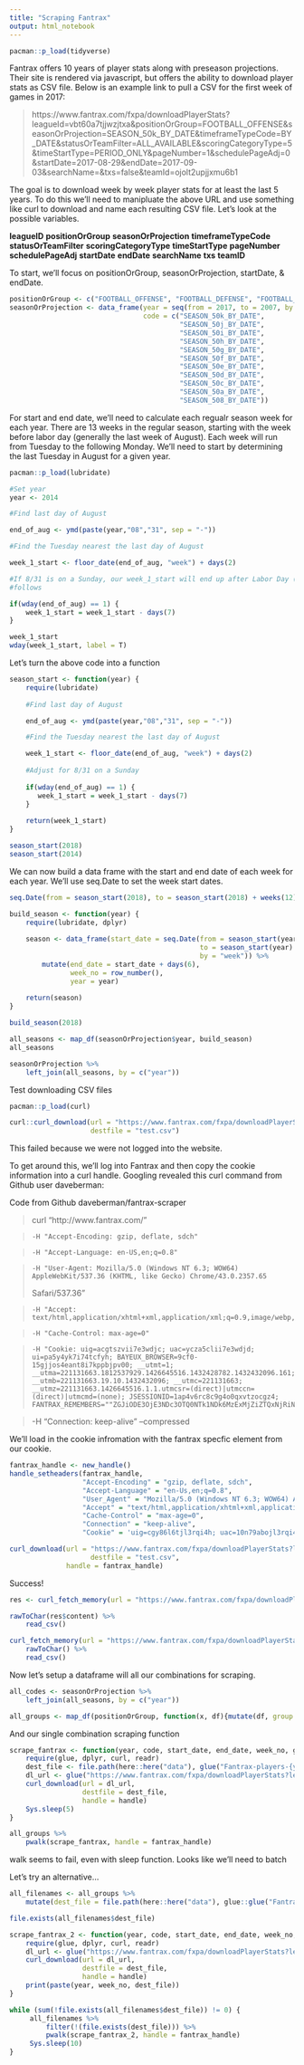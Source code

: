 ```yaml
---
title: "Scraping Fantrax"
output: html_notebook
---
```


```r
pacman::p_load(tidyverse)
```


Fantrax offers 10 years of player stats along with preseason projections.  Their site is rendered via javascript, but
offers the ability to download player stats as CSV file.  Below is an example link to pull a CSV for the first week of
games in 2017:

>   https://www.fantrax.com/fxpa/downloadPlayerStats?leagueId=vbt60a7tjjwzjtxa&positionOrGroup=FOOTBALL_OFFENSE&seasonOrProjection=SEASON_50k_BY_DATE&timeframeTypeCode=BY_DATE&statusOrTeamFilter=ALL_AVAILABLE&scoringCategoryType=5&timeStartType=PERIOD_ONLY&pageNumber=1&schedulePageAdj=0&startDate=2017-08-29&endDate=2017-09-03&searchName=&txs=false&teamId=ojolt2upjjxmu6b1

The goal is to download week by week player stats for at least the last 5 years. To do this we'll need to manipluate the
above URL and use something like curl to download and name each resulting CSV file.  Let's look at the possible variables.

**leagueID**
**positionOrGroup**
**seasonOrProjection**
**timeframeTypeCode**
**statusOrTeamFilter**
**scoringCategoryType**
**timeStartType**
**pageNumber**
**schedulePageAdj**
**startDate**
**endDate**
**searchName**
**txs**
**teamID**

To start, we'll focus on positionOrGroup, seasonOrProjection, startDate, & endDate.

```r
positionOrGroup <- c("FOOTBALL_OFFENSE", "FOOTBALL_DEFENSE", "FOOTBALL_TEAM_DEFENSE_SPECIAL_TEAMS")
seasonOrProjection <- data_frame(year = seq(from = 2017, to = 2007, by = -1),
                                 code = c("SEASON_50k_BY_DATE",
                                          "SEASON_50j_BY_DATE",
                                          "SEASON_50i_BY_DATE",
                                          "SEASON_50h_BY_DATE",
                                          "SEASON_50g_BY_DATE",
                                          "SEASON_50f_BY_DATE",
                                          "SEASON_50e_BY_DATE",
                                          "SEASON_50d_BY_DATE",
                                          "SEASON_50c_BY_DATE",
                                          "SEASON_50a_BY_DATE",
                                          "SEASON_508_BY_DATE"))
```

For start and end date, we'll need to calculate each regualr season week for each year.  There are 13 weeks in the 
regular season, starting with the week before labor day (generally the last week of August).
Each week will run from Tuesday to the following Monday.  We'll need to start by determining the last Tuesday in August 
for a given year.

```r
pacman::p_load(lubridate)

#Set year
year <- 2014

#Find last day of August

end_of_aug <- ymd(paste(year,"08","31", sep = "-"))

#Find the Tuesday nearest the last day of August

week_1_start <- floor_date(end_of_aug, "week") + days(2)

#If 8/31 is on a Sunday, our week_1_start will end up after Labor Day (the first Monday of September). We can adjust as
#follows

if(wday(end_of_aug) == 1) {
    week_1_start = week_1_start - days(7)
}

week_1_start
wday(week_1_start, label = T)
```

Let's turn the above code into a function

```r
season_start <- function(year) {
    require(lubridate)
    
    #Find last day of August

    end_of_aug <- ymd(paste(year,"08","31", sep = "-"))

    #Find the Tuesday nearest the last day of August

    week_1_start <- floor_date(end_of_aug, "week") + days(2)
    
    #Adjust for 8/31 on a Sunday
    
    if(wday(end_of_aug) == 1) {
       week_1_start = week_1_start - days(7)
    }
    
    return(week_1_start)
}

season_start(2018)
season_start(2014)
```

We can now build a data frame with the start and end date of each week for each year. We'll use seq.Date to set the week
start dates.

```r
seq.Date(from = season_start(2018), to = season_start(2018) + weeks(12), by = "week")
```

```r
build_season <- function(year) {
    require(lubridate, dplyr)
    
    season <- data_frame(start_date = seq.Date(from = season_start(year),
                                               to = season_start(year) + weeks(12),
                                               by = "week")) %>%
        mutate(end_date = start_date + days(6),
               week_no = row_number(),
               year = year)
    
    return(season)
}

build_season(2018)
```

```r
all_seasons <- map_df(seasonOrProjection$year, build_season)
all_seasons
```

```r
seasonOrProjection %>%
    left_join(all_seasons, by = c("year"))
```

Test downloading CSV files

```r
pacman::p_load(curl)
```


```r
curl::curl_download(url = "https://www.fantrax.com/fxpa/downloadPlayerStats?leagueId=vbt60a7tjjwzjtxa&positionOrGroup=FOOTBALL_OFFENSE&seasonOrProjection=SEASON_50k_BY_DATE&timeframeTypeCode=BY_DATE&statusOrTeamFilter=ALL_AVAILABLE&scoringCategoryType=5&timeStartType=PERIOD_ONLY&pageNumber=1&schedulePageAdj=0&startDate=2017-08-29&endDate=2017-09-03&searchName=&txs=false&teamId=ojolt2upjjxmu6b1",
                    destfile = "test.csv")
```

This failed because we were not logged into the website.

To get around this, we'll log into Fantrax and then copy the cookie information into a curl handle.  Googling revealed 
this curl command from Github user daveberman:

Code from Github daveberman/fantrax-scraper

>curl "http://www.fantrax.com/" 

>     -H "Accept-Encoding: gzip, deflate, sdch" 

>     -H "Accept-Language: en-US,en;q=0.8" 

>     -H "User-Agent: Mozilla/5.0 (Windows NT 6.3; WOW64) AppleWebKit/537.36 (KHTML, like Gecko) Chrome/43.0.2357.65 
Safari/537.36" 

>     -H "Accept: text/html,application/xhtml+xml,application/xml;q=0.9,image/webp,*/*;q=0.8" 

>     -H "Cache-Control: max-age=0" 

>     -H "Cookie: uig=acgtszvii7e3wdjc; uac=ycza5clii7e3wdjd; ui=pa5y4yk7i74tcfyh; BAYEUX_BROWSER=9cf0-15gjjos4eant8i7kppbjpv00; __utmt=1; __utma=221131663.1812537929.1426645516.1432428782.1432432096.161; __utmb=221131663.19.10.1432432096; __utmc=221131663; __utmz=221131663.1426645516.1.1.utmcsr=(direct)|utmccn=(direct)|utmcmd=(none); JSESSIONID=1ap4v6rc8c9g4o0qxvtzocgz4; FANTRAX_REMEMBERS=""ZGJiODE3OjE3NDc3OTQ0NTk1NDk6MzExMjZiZTQxNjRiNGM1NjM4M2ZiY2U5MWQ3YTc1NzM=""" 

>    -H "Connection: keep-alive" --compressed


We'll load in the cookie infromation with the fantrax specfic element from our cookie.

```r
fantrax_handle <- new_handle()
handle_setheaders(fantrax_handle,
                  "Accept-Encoding" = "gzip, deflate, sdch",
                  "Accept-Language" = "en-Us,en;q=0.8",
                  "User_Agent" = "Mozilla/5.0 (Windows NT 6.3; WOW64) AppleWebKit/537.36 (KHTML, like Gecko) Chrome/43.0.2357.65 Safari/537.36",
                  "Accept" = "text/html,application/xhtml+xml,application/xml;q=0.9,image/webp,*/*;q=0.8",
                  "Cache-Control" = "max-age=0",
                  "Connection" = "keep-alive",
                  "Cookie" = 'uig=cgy86l6tjl3rqi4h; uac=10n79abojl3rqi4h; ui=wjy9qxvijjz4kho0; BAYEUX_BROWSER=abxcgtep2w1jr6bq;JSESSIONID=node0lvyebaf8egfi1qw3aufto92tk9809.node0; FX_REM=anNjaHdhbjoxODUwMjM1NzI5NDM5OjMzMjM1NmYzMWQ4YjdmNGM0N2Y3NzgxNTYzZDY5NTFk; _ga=GA1.2.1427721507.1534859530; _gid=GA1.2.1623411655.1534859530')
```


```r
curl_download(url = "https://www.fantrax.com/fxpa/downloadPlayerStats?leagueId=vbt60a7tjjwzjtxa&positionOrGroup=FOOTBALL_OFFENSE&seasonOrProjection=SEASON_50k_BY_DATE&timeframeTypeCode=BY_DATE&statusOrTeamFilter=ALL_AVAILABLE&scoringCategoryType=5&timeStartType=PERIOD_ONLY&pageNumber=1&schedulePageAdj=0&startDate=2017-08-29&endDate=2017-09-03&searchName=&txs=false&teamId=ojolt2upjjxmu6b1",
                    destfile = "test.csv",
              handle = fantrax_handle)
```

Success!

```r
res <- curl_fetch_memory(url = "https://www.fantrax.com/fxpa/downloadPlayerStats?leagueId=vbt60a7tjjwzjtxa&positionOrGroup=FOOTBALL_OFFENSE&seasonOrProjection=SEASON_50k_BY_DATE&timeframeTypeCode=BY_DATE&statusOrTeamFilter=ALL_AVAILABLE&scoringCategoryType=5&timeStartType=PERIOD_ONLY&pageNumber=1&schedulePageAdj=0&startDate=2017-08-29&endDate=2017-09-03&searchName=&txs=false&teamId=ojolt2upjjxmu6b1", handle = fantrax_handle)

rawToChar(res$content) %>%
    read_csv()
```

```r
curl_fetch_memory(url = "https://www.fantrax.com/fxpa/downloadPlayerStats?leagueId=vbt60a7tjjwzjtxa&positionOrGroup=FOOTBALL_OFFENSE&seasonOrProjection=SEASON_50k_BY_DATE&timeframeTypeCode=BY_DATE&statusOrTeamFilter=ALL_AVAILABLE&scoringCategoryType=5&timeStartType=PERIOD_ONLY&pageNumber=1&schedulePageAdj=0&startDate=2017-08-29&endDate=2017-09-03&searchName=&txs=false&teamId=ojolt2upjjxmu6b1", handle = fantrax_handle)$content %>%
    rawToChar() %>%
    read_csv()
```


Now let's setup a dataframe will all our combinations for scraping.

```r
all_codes <- seasonOrProjection %>%
    left_join(all_seasons, by = c("year"))

all_groups <- map_df(positionOrGroup, function(x, df){mutate(df, group = x)}, df = all_codes)
```

And our single combination scraping function

```r
scrape_fantrax <- function(year, code, start_date, end_date, week_no, group, handle) {
    require(glue, dplyr, curl, readr)
    dest_file <- file.path(here::here("data"), glue("Fantrax-players-{year}-week-{week_no}-{group}.csv"))
    dl_url <- glue("https://www.fantrax.com/fxpa/downloadPlayerStats?leagueId=vbt60a7tjjwzjtxa&positionOrGroup={group}&","seasonOrProjection={code}&timeframeTypeCode=BY_DATE&statusOrTeamFilter=ALL_AVAILABLE&scoringCategoryType=5&timeStartType=PERIOD_ONLY&pageNumber=1&schedulePageAdj=0&startDate={start_date}&endDate={end_date}&searchName=&txs=false&teamId=ojolt2upjjxmu6b1")
    curl_download(url = dl_url,
                  destfile = dest_file,
                  handle = handle)
    Sys.sleep(5)
}
```

```r
all_groups %>%
    pwalk(scrape_fantrax, handle = fantrax_handle)
```

walk seems to fail, even with sleep function. Looks like we'll need to batch

Let's try an alternative...
```r
all_filenames <- all_groups %>% 
    mutate(dest_file = file.path(here::here("data"), glue::glue("Fantrax-players-{year}-week-{week_no}-{group}.csv")))
```

```r
file.exists(all_filenames$dest_file)
```

```r
scrape_fantrax_2 <- function(year, code, start_date, end_date, week_no, group, dest_file, handle) {
    require(glue, dplyr, curl, readr)
    dl_url <- glue("https://www.fantrax.com/fxpa/downloadPlayerStats?leagueId=vbt60a7tjjwzjtxa&positionOrGroup={group}&","seasonOrProjection={code}&timeframeTypeCode=BY_DATE&statusOrTeamFilter=ALL_AVAILABLE&scoringCategoryType=5&timeStartType=PERIOD_ONLY&pageNumber=1&schedulePageAdj=0&startDate={start_date}&endDate={end_date}&searchName=&txs=false&teamId=ojolt2upjjxmu6b1")
    curl_download(url = dl_url,
                  destfile = dest_file,
                  handle = handle)
    print(paste(year, week_no, dest_file))
}

while (sum(!file.exists(all_filenames$dest_file)) != 0) {
     all_filenames %>%
         filter(!(file.exists(dest_file))) %>%
         pwalk(scrape_fantrax_2, handle = fantrax_handle)
     Sys.sleep(10)
}
```

